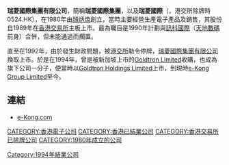 '''瑞菱國際集團有限公司'''，簡稱'''瑞菱國際集團'''，以及'''瑞菱國際'''（'''{{lang-en|Swilynn International Holdings Limited}}'''，港交所除牌時0524.HK），在1980年由[[顏炳煥|顏炳煥]]創立，當時主要經營生產電子產品及銷售，其股份自1989年在[[香港交易所|香港交易所]]主板上市。最為矚目是1990年計劃與[[訊科國際|訊科國際]]（[[天地數碼|天地數碼]]前身）合併，但未能通過而擱置。

直至在1992年，由於發生財政問題，被[[港交所|港交所]]勒令停牌，[[瑞菱國際集團有限公司|瑞菱國際集團有限公司]]換取上市。於是在1994年，曾是被新加坡上市的[[Goldtron_Limited|Goldtron Limited]]收購，也成為旗下公司一分子，便當時以[[Goldtron_Holdings_Limited|Goldtron Holdings Limited]]上市，到現時[[e-Kong_Group_Limited|e-Kong Group Limited]]至今。

==連結==
*[http://www.e-kong.com e-Kong.com] {{Wayback|url=http://www.e-kong.com/ |date=20150425010715 }}

[[CATEGORY:香港電子公司|CATEGORY:香港電子公司]]
[[CATEGORY:香港已結業公司|CATEGORY:香港已結業公司]]
[[CATEGORY:香港交易所已除牌公司|CATEGORY:香港交易所已除牌公司]]
[[CATEGORY:1980年成立的公司|CATEGORY:1980年成立的公司]]
[[Category:1994年結業公司|Category:1994年結業公司]]
